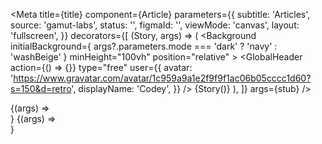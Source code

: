 


<Meta
  title={title}
  component={Article}
  parameters={{
    subtitle: 'Articles',
    source: 'gamut-labs',
    status: '',
    figmaId: '',
    viewMode: 'canvas',
    layout: 'fullscreen',
  }}
  decorators={[
    (Story, args) => (
      <Background
        initialBackground={
          args?.parameters.mode === 'dark' ? 'navy' : 'washBeige'
        }
        minHeight="100vh"
        position="relative"
      >
        <AppWrapper>
          <GlobalHeader
            action={() => {}}
            type="free"
            user={{
              avatar:
                'https://www.gravatar.com/avatar/1c959a9a1e2f9f9f1ac06b05cccc1d60?s=150&d=retro',
              displayName: 'Codey',
            }}
          />
          <Box paddingY={32}>
            <ContentContainer>{Story()}</ContentContainer>
          </Box>
        </AppWrapper>
      </Background>
    ),
  ]}
  args={stub}
/>

<Canvas>
  <Story name="Light" parameters={{ mode: 'light' }}>
    {(args) => <Article {...args} />}
  </Story>
</Canvas>

<Canvas>
  <Story name="Dark" parameters={{ mode: 'dark' }}>
    {(args) => <Article {...args} />}
  </Story>
</Canvas>

<PropsTable story="Article" />
